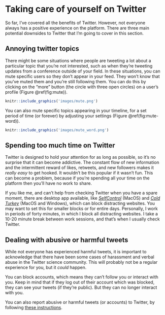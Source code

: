 # Taking care of yourself on Twitter{#care}

So far, I've covered all the benefits of Twitter. However, not everyone always has a positive experience on the platform. There are three main potential downsides to Twitter that I'm going to cover in this section. 

## Annoying twitter topics

There might be some situations where people are tweeting a lot about a particular topic that you're not interested, such as when they're tweeting updates from a conference outside of your field. In these situations, you can mute specific users so they don't appear in your feed. They won't know that you've muted them and you're still following them. You can do this by clicking on the "more" button (the circle with three open circles) on a user's profile (Figure \@ref(fig:mute)).

```r
knitr::include_graphics('images/mute.png')
```

You can also mute specific topics appearing in your timeline, for a set period of time (or forever) by adjusting your settings (Figure \@ref(fig:mute-word)).

```r
knitr::include_graphics('images/mute_word.png')
```

## Spending too much time on Twitter

Twitter is designed to hold your attention for as long as possible, so it's no surprise that it can become addictive. The constant flow of new information and the intermittent reward of likes, retweets, and new followers makes it _really easy_ to get hooked. It wouldn't be this popular if it wasn't fun. This can become a problem, because if you're spending all your time on the platform then you'll have no work to share.

If you like me, and can't help from checking Twitter when you have a spare moment, there are desktop app available, like [*SelfControl*](https://selfcontrolapp.com/) (MacOS) and [*Cold Turkey*](https://getcoldturkey.com/) (MacOS and Windows), which can block distracting websites. You may want to set this for smaller blocks or for entire days. Personally, I work in periods of forty minutes, in which I block all distracting websites. I take a 10-20 minute break between work sessions, and that's when I usually check Twitter.

## Dealing with abusive or harmful tweets

While not everyone has experienced harmful tweets, it is important to acknowledge that there have been some cases of harassment and verbal abuse in the Twitter science community. This will probably not be a regular experience for you, but it *could* happen.

You can block accounts, which means they can't follow you or interact with you. Keep in mind that if they log out of their account which was blocked, they can see your tweets (if they're public). But they can no longer interact with you.

You can also report abusive or harmful tweets (or accounts) to Twitter, by following [these instructions](https://help.twitter.com/en/safety-and-security/report-abusive-behavior). 


